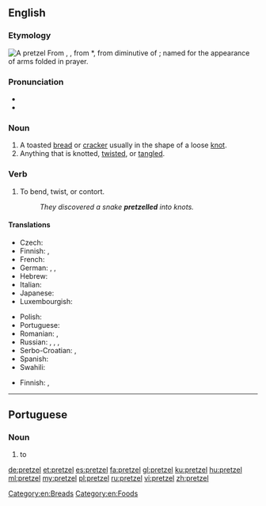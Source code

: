 {{was wotd|2007|August|18}}
{{wikipedia}}
==English==

===Etymology===
[[Image:Pretzel 01-14.jpg|thumb|A pretzel]]
From {{etyl|de|en}} {{term|Pretzel|lang=de}}, {{term|Brezel|lang=de}}, from {{etyl|ML.|en}} *{{term||brachiatellum||lang=la}}, from diminutive of {{etyl|la|en}} {{term|bracchium||arm|lang=la}}; named for the appearance of arms folded in prayer.

===Pronunciation===
* {{IPA|/ˈprɛt.səl/|lang=en}}
* {{audio|en-us-pretzel.ogg|Audio (US)|lang=en}}

===Noun===
{{en-noun}}

# A toasted [[bread]] or [[cracker]] usually in the shape of a loose [[knot]].
# Anything that is knotted, [[twist]]ed, or [[tangle]]d.

===Verb===
{{en-verb|pretzels|pretzelling|pres_ptc2=pretzeling|pres_ptc2_qual=US|pretzelled|past2=pretzeled|past2_qual=US}}

# {{context|transitive|North American|lang=en}} To bend, twist, or contort.
#: ''They discovered a snake '''pretzelled''' into knots.''

====Translations====
{{trans-top|toasted bread or cracker in the shape of a knot}}
* Czech: {{t|cs|preclík|m}}
* Finnish: {{t+|fi|rinkeli}}, {{t|fi|viipurinrinkeli}}
* French: {{t+|fr|bretzel|m}}
* German: {{t+|de|Brezel|f|n}}, {{t|de|Pretzel|f|n}}, {{t|de|Breze|f}}
* Hebrew: {{t|he|בייגלה|m|tr=béigele}}
* Italian: {{t+|it|brezel}}
* Japanese: {{t|ja|プレッツェル|tr=purettseru}}
* Luxembourgish: {{t|lb|Bretzel|f}}
{{trans-mid}}
* Polish: {{t+|pl|precel}}
* Portuguese: {{t|pt|pretzel|m}}
* Romanian: {{t|ro|covrigel|m}}, {{t+|ro|covrig|m}}
* Russian: {{t+|ru|крендель|m|tr=kréndel'}}, {{t+|ru|кренделёк|m|tr=krendeljók}}, {{qualifier|German style}} {{t|ru|прецель|tr=précel'}}, {{t|ru|бретцель|m|tr=brétcel'}}
* Serbo-Croatian: {{t|sh|pèrēc|m}}, {{t|sh|перец|m|sc=Cyrl}}
* Spanish: {{t+|es|pretzel|m}}
* Swahili: {{t|sw|pretseli}}
{{trans-bottom}}

{{trans-top|anything that is knotted, twisted, or tangled}}
* Finnish: {{t+|fi|solmu}}, {{t|fi|hässäkkä}}
{{trans-mid}}
{{trans-bottom}}

[[Category:en:Breads]]
[[Category:en:Foods]]

----

==Portuguese==

===Noun===
{{pt-noun|m|s}}

# to {{l|en|pretzel}} {{gloss|toasted bread or cracker in the shape of a knot}}

[[de:pretzel]]
[[et:pretzel]]
[[es:pretzel]]
[[fa:pretzel]]
[[gl:pretzel]]
[[ku:pretzel]]
[[hu:pretzel]]
[[ml:pretzel]]
[[my:pretzel]]
[[pl:pretzel]]
[[ru:pretzel]]
[[vi:pretzel]]
[[zh:pretzel]]